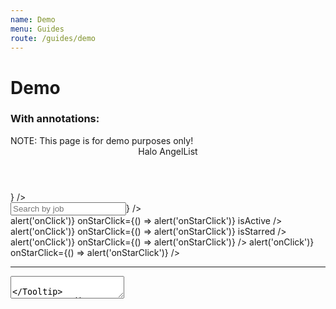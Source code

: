 ```yaml
---
name: Demo
menu: Guides
route: /guides/demo
---
```



# Demo

### With annotations:

<Playground>
  <Tooltip content="Banner (variant='warning')">
    <Banner variant="warning">
      NOTE: This page is for demo purposes only!
    </Banner>
  </Tooltip>
  <Tooltip content="Bracket (isolate='last-child')">
    <Bracket className="bg-gray-300 px-6" isolate="last-child">
      <Tooltip content="Header (h3)" placement="right">
        <Header className="mt-4" h3>
          Halo AngelList
        </Header>
      </Tooltip>
      <Tag label="Source" />
      <div className="relative">
        <Tag label="Applicants" />
        <Badge color="red" count="2" tooltip="Badge" />
      </div>
      <Tag label="Track" />
      <Tag label="Jobs" />
      <Tag label="Company Profile" />
      <Tooltip content="Avatar" placement="left">
        <Avatar
          imageUrl="https://avatars.githubusercontent.com/u/56262247"
          size="md"
          badge={<Badge position="bottom" tooltip="Badge" text="✌︎" />}
        />
      </Tooltip>
    </Bracket>
  </Tooltip>
  <div className="flex flex-row">
    <div className="flex flex-col border-r p-4 gap-6 w-80">
      <Tooltip content="InterfaceHeader (section)" placement="right">
        <InterfaceHeader
          title="Applicants"
          byline="View all applicants by job listing."
          section
        />
      </Tooltip>
      <Tooltip content="Input (with SearchIcon)" placement="right">
        <Input
          type="text"
          name="foo"
          placeholder="Search by job"
          maxLength={100}
          icon={<SearchIcon />}
        />
      </Tooltip>
      <Tooltip content="SidebarCell" placement="right">
        <div className="max-w-xs bg-blue-100">
          <SidebarCell
            title="Account Executive"
            byline="California, Utah, Colorado, Remote"
            header="Last edit: 7 days ago"
            onClick={() => alert('onClick')}
            onStarClick={() => alert('onStarClick')}
            isActive
          />
          <SidebarCell
            title="Head of Product"
            byline="Europe, United States, Remote"
            header="Last edit: 1 month ago"
            onClick={() => alert('onClick')}
            onStarClick={() => alert('onStarClick')}
            isStarred
          />
          <SidebarCell
            title="Strategic Project Manager"
            byline="United States, Remote"
            header="Last edit: 2 days ago"
            onClick={() => alert('onClick')}
            onStarClick={() => alert('onStarClick')}
          />
          <SidebarCell
            title="Super Long Copywriter Head of Overflow"
            byline="United States, Remote"
            header="Last edit: 1 year ago"
            onClick={() => alert('onClick')}
            onStarClick={() => alert('onStarClick')}
          />
        </div>
      </Tooltip>
      <hr />
      <Tooltip content="Label">
        <Label
          title="Settings"
          byline="Update your recruit settings here"
          containsFieldGroup
        >
          <div className="flex flex-col gap-4 px-1">
            <Tooltip content="Radio" placement="right">
              <Radio label="Allow new applicants" checked />
            </Tooltip>
            <Tooltip content="Checkbox" placement="right">
              <Checkbox label="Disable all jobs" />
            </Tooltip>
            <Tooltip content="Textarea" placement="right">
              <Textarea
                name="team-notes"
                placeholder="Save any notes for your recruiting team here."
                rows={2}
                cols={25}
              />
            </Tooltip>
          </div>
        </Label>
      </Tooltip>
      <hr />
      <Tooltip content="Paragraph" placement="right">
        <Paragraph contrast="AA">
          This is a simple demo page that has been implemented entirely from
          components that are available in the current Halo release. Hovering
          over anything on this page will tell you the name of the component it
          was constructed using.
        </Paragraph>
      </Tooltip>
    </div>
    <div className="flex flex-col p-4 gap-2 w-full">
      <Tooltip content="Bracket">
        <Bracket>
          <Tooltip content="Header (h4)" placement="right">
            <Header className="pt-4" h4>
              Senior Software Engineer
            </Header>
          </Tooltip>
          <Tooltip content="Button (variant='gray')" placement="left">
            <Button variant="gray">View Job</Button>
          </Tooltip>
        </Bracket>
      </Tooltip>
      <hr />
      <Tooltip content="Bracket (isolate='first-child')">
        <Bracket className="pb-4" isolate="first-child">
          <p>List of applicants</p>
          <p>Sort by</p>
          <Tooltip content="Select">
            <Select
              value="best-match"
              options={[
                { label: 'Best Match', value: 'best-match' },
                { label: 'New Match', value: 'new-match' },
              ]}
            />
          </Tooltip>
        </Bracket>
      </Tooltip>
      <Tooltip content="Panel">
        <Panel>
          <Tooltip content="AvatarLockup" placement="left">
            <AvatarLockup
              size="lg"
              imageUrl="https://avatars.githubusercontent.com/u/56262247"
            >
              <div>
                <p className="font-bold">Vishal Jeet</p>
                <p className="text-sm font-normal">
                  10 years of exp · New York City · Remote Only
                </p>
                <p className="text-xs text-dark-aa">
                  May require a US work visa
                </p>
              </div>
            </AvatarLockup>
          </Tooltip>
          <hr />
          <Bracket>
            <p>Skills</p>
            <Tooltip content="Tag">
              <Tag color="gray" shape="pill" label="Java" size="2xs" />
            </Tooltip>
            <Tooltip content="Tag">
              <Tag color="gray" shape="pill" label="Ruby" size="2xs" />
            </Tooltip>
            <Tooltip content="Tag">
              <Tag color="gray" shape="pill" label="Python" size="2xs" />
            </Tooltip>
            <Tooltip content="Tag">
              <Tag color="gray" shape="pill" label="C++" size="2xs" />
            </Tooltip>
            <Tooltip content="Tag">
              <Tag color="gray" shape="pill" label="React" size="2xs" />
            </Tooltip>
          </Bracket>
          <hr />
          <Tooltip content="AttributeList">
            <AttributeList size="xs">
              <Tooltip content="Attribute" placement="left">
                <Attribute name="Desired Role" value="Software Engineer" />
              </Tooltip>
              <Tooltip content="Attribute" placement="left">
                <Attribute name="Desired Salary" value="$100,000" />
              </Tooltip>
            </AttributeList>
          </Tooltip>
          <hr />
          <Tooltip content="Bracket">
            <Bracket>
              <Tooltip content="Button (variant='primary')" placement="right">
                <Button>Accept</Button>
              </Tooltip>
              <Tooltip content="Button (variant='error')" placement="left">
                <Button variant="error">Reject</Button>
              </Tooltip>
            </Bracket>
          </Tooltip>
        </Panel>
      </Tooltip>
      <Tooltip content="Panel">
        <Panel>
          <Tooltip content="AvatarLockup" placement="left">
            <AvatarLockup
              size="lg"
              imageUrl="https://avatars.githubusercontent.com/u/194885"
            >
              <div>
                <p className="font-bold">Drew Lustro</p>
                <p className="text-sm font-normal">
                  15 years of exp · Los Angeles{' '}
                </p>
                <p className="text-xs text-dark-aa">
                  Does not require a US work visa
                </p>
              </div>
            </AvatarLockup>
          </Tooltip>
          <hr />
          <Bracket>
            <p>Skills</p>
            <Tooltip content="Tag">
              <Tag color="gray" shape="pill" label="Java" size="2xs" />
            </Tooltip>
            <Tooltip content="Tag">
              <Tag color="gray" shape="pill" label="Ruby" size="2xs" />
            </Tooltip>
            <Tooltip content="Tag">
              <Tag color="gray" shape="pill" label="Python" size="2xs" />
            </Tooltip>
            <Tooltip content="Tag">
              <Tag color="gray" shape="pill" label="C++" size="2xs" />
            </Tooltip>
            <Tooltip content="Tag">
              <Tag color="gray" shape="pill" label="React" size="2xs" />
            </Tooltip>
          </Bracket>
          <hr />
          <Tooltip content="AttributeList">
            <AttributeList size="xs">
              <Tooltip content="Attribute" placement="left">
                <Attribute name="Desired Role" value="Software Engineer" />
              </Tooltip>
              <Tooltip content="Attribute" placement="left">
                <Attribute name="Desired Salary" value="$100,000" />
              </Tooltip>
            </AttributeList>
          </Tooltip>
          <hr />
          <Tooltip content="Bracket">
            <Bracket>
              <Tooltip content="Button (variant='primary')" placement="right">
                <Button>Accept</Button>
              </Tooltip>
              <Tooltip content="Button (variant='error')" placement="left">
                <Button variant="error">Reject</Button>
              </Tooltip>
            </Bracket>
          </Tooltip>
        </Panel>
      </Tooltip>
    </div>
  </div>
</Playground>

<hr />

### Without annotations:

<Playground>
  <Banner variant="warning">NOTE: This page is for demo purposes only!</Banner>
  <Bracket className="bg-gray-300 px-6" isolate="last-child">
    <Header className="mt-4" h3>
      Halo AngelList
    </Header>
    <Tag label="Source" />
    <div className="relative">
      <Tag label="Applicants" />
      <Badge color="red" count="2" />
    </div>
    <Tag label="Track" />
    <Tag label="Jobs" />
    <Tag label="Company Profile" />
    <Avatar
      imageUrl="https://avatars.githubusercontent.com/u/56262247"
      size="md"
      badge={<Badge position="bottom" tooltip="Badge" text="✌︎" />}
    />
  </Bracket>
  <div className="flex flex-row">
    <div className="flex flex-col border-r p-4 gap-6 w-80">
      <InterfaceHeader
        title="Applicants"
        byline="View all applicants by job listing."
        section
      />
      <Input
        type="text"
        name="foo"
        placeholder="Search by job"
        maxLength={100}
        icon={<SearchIcon />}
      />
      <div className="max-w-xs bg-blue-100">
        <SidebarCell
          title="Account Executive"
          byline="California, Utah, Colorado, Remote"
          header="Last edit: 7 days ago"
          onClick={() => alert('onClick')}
          onStarClick={() => alert('onStarClick')}
          isActive
        />
        <SidebarCell
          title="Head of Product"
          byline="Europe, United States, Remote"
          header="Last edit: 1 month ago"
          onClick={() => alert('onClick')}
          onStarClick={() => alert('onStarClick')}
          isStarred
        />
        <SidebarCell
          title="Strategic Project Manager"
          byline="United States, Remote"
          header="Last edit: 2 days ago"
          onClick={() => alert('onClick')}
          onStarClick={() => alert('onStarClick')}
        />
        <SidebarCell
          title="Super Long Copywriter Head of Overflow"
          byline="United States, Remote"
          header="Last edit: 1 year ago"
          onClick={() => alert('onClick')}
          onStarClick={() => alert('onStarClick')}
        />
      </div>
      <hr />
      <Label
        title="Settings"
        byline="Update your recruit settings here"
        containsFieldGroup
      >
        <div className="flex flex-col gap-4 px-1">
          <Radio label="Allow new applicants" checked />
          <Checkbox label="Disable all jobs" />
          <Textarea
            name="team-notes"
            placeholder="Save any notes for your recruiting team here."
            rows={2}
            cols={25}
          />
        </div>
      </Label>
      <hr />
      <Paragraph contrast="AA">
        This is a simple demo page that has been implemented entirely from
        components that are available in the current Halo release. Hovering over
        anything on this page will tell you the name of the component it was
        constructed using.
      </Paragraph>
    </div>
    <div className="flex flex-col p-4 gap-2 w-full">
      <Bracket>
        <Header className="pt-4" h4>
          Senior Software Engineer
        </Header>
        <Button variant="gray">View Job</Button>
      </Bracket>
      <hr />
      <Bracket className="pb-4" isolate="first-child">
        <p>List of applicants</p>
        <p>Sort by</p>
        <Select
          value="best-match"
          options={[
            { label: 'Best Match', value: 'best-match' },
            { label: 'New Match', value: 'new-match' },
          ]}
        />
      </Bracket>
      <Panel>
        <AvatarLockup
          size="lg"
          imageUrl="https://avatars.githubusercontent.com/u/56262247"
        >
          <div>
            <p className="font-bold">Vishal Jeet</p>
            <p className="text-sm font-normal">
              10 years of exp · New York City · Remote Only
            </p>
            <p className="text-xs text-dark-aa">May require a US work visa</p>
          </div>
        </AvatarLockup>
        <hr />
        <Bracket>
          <p>Skills</p>
          <Tag color="gray" shape="pill" label="Java" size="2xs" />
          <Tag color="gray" shape="pill" label="Ruby" size="2xs" />
          <Tag color="gray" shape="pill" label="Python" size="2xs" />
          <Tag color="gray" shape="pill" label="C++" size="2xs" />
          <Tag color="gray" shape="pill" label="React" size="2xs" />
        </Bracket>
        <hr />
        <AttributeList size="xs">
          <Attribute name="Desired Role" value="Software Engineer" />
          <Attribute name="Desired Salary" value="$100,000" />
        </AttributeList>
        <hr />
        <Bracket>
          <Button>Accept</Button>
          <Button variant="error">Reject</Button>
        </Bracket>
      </Panel>
      <Panel>
        <AvatarLockup
          size="lg"
          imageUrl="https://avatars.githubusercontent.com/u/194885"
        >
          <div>
            <p className="font-bold">Drew Lustro</p>
            <p className="text-sm font-normal">
              15 years of exp · Los Angeles{' '}
            </p>
            <p className="text-xs text-dark-aa">
              Does not require a US work visa
            </p>
          </div>
        </AvatarLockup>
        <hr />
        <Bracket>
          <p>Skills</p>
          <Tag color="gray" shape="pill" label="Java" size="2xs" />
          <Tag color="gray" shape="pill" label="Ruby" size="2xs" />
          <Tag color="gray" shape="pill" label="Python" size="2xs" />
          <Tag color="gray" shape="pill" label="C++" size="2xs" />
          <Tag color="gray" shape="pill" label="React" size="2xs" />
        </Bracket>
        <hr />
        <AttributeList size="xs">
          <Attribute name="Desired Role" value="Software Engineer" />
          <Attribute name="Desired Salary" value="$100,000" />
        </AttributeList>
        <hr />
        <Bracket>
          <Button>Accept</Button>
          <Button variant="error">Reject</Button>
        </Bracket>
      </Panel>
    </div>
  </div>
</Playground>

